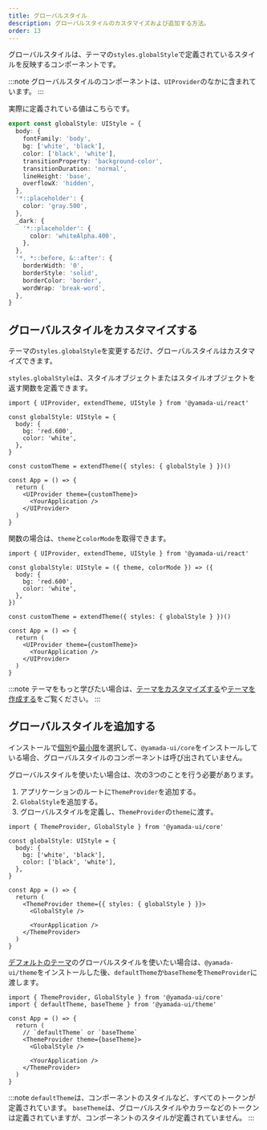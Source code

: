 ```yaml
---
title: グローバルスタイル
description: グローバルスタイルのカスタマイズおよび追加する方法。
order: 13
---
```


グローバルスタイルは、テーマの`styles.globalStyle`で定義されているスタイルを反映するコンポーネントです。

:::note
グローバルスタイルのコンポーネントは、`UIProvider`のなかに含まれています。
:::

実際に定義されている値はこちらです。

```ts title=global-style.ts
export const globalStyle: UIStyle = {
  body: {
    fontFamily: 'body',
    bg: ['white', 'black'],
    color: ['black', 'white'],
    transitionProperty: 'background-color',
    transitionDuration: 'normal',
    lineHeight: 'base',
    overflowX: 'hidden',
  },
  '*::placeholder': {
    color: 'gray.500',
  },
  _dark: {
    '*::placeholder': {
      color: 'whiteAlpha.400',
    },
  },
  '*, *::before, &::after': {
    borderWidth: '0',
    borderStyle: 'solid',
    borderColor: 'border',
    wordWrap: 'break-word',
  },
}
```

## グローバルスタイルをカスタマイズする

テーマの`styles.globalStyle`を変更するだけ、グローバルスタイルはカスタマイズできます。

`styles.globalStyle`は、スタイルオブジェクトまたはスタイルオブジェクトを返す関数を定義できます。

```tsx live=false
import { UIProvider, extendTheme, UIStyle } from '@yamada-ui/react'

const globalStyle: UIStyle = {
  body: {
    bg: 'red.600',
    color: 'white',
  },
}

const customTheme = extendTheme({ styles: { globalStyle } })()

const App = () => {
  return (
    <UIProvider theme={customTheme}>
      <YourApplication />
    </UIProvider>
  )
}
```

関数の場合は、`theme`と`colorMode`を取得できます。

```tsx live=false
import { UIProvider, extendTheme, UIStyle } from '@yamada-ui/react'

const globalStyle: UIStyle = ({ theme, colorMode }) => ({
  body: {
    bg: 'red.600',
    color: 'white',
  },
})

const customTheme = extendTheme({ styles: { globalStyle } })()

const App = () => {
  return (
    <UIProvider theme={customTheme}>
      <YourApplication />
    </UIProvider>
  )
}
```

:::note
テーマをもっと学びたい場合は、[テーマをカスタマイズする](/docs/styled-system/theming/customize-theme)や[テーマを作成する](/docs/styled-system/theming/create-theme)をご覧ください。
:::

## グローバルスタイルを追加する

インストールで[個別](/docs/getting-started/installation/individually)や[最小限](/docs/getting-started/installation/minimal)を選択して、`@yamada-ui/core`をインストールしている場合、グローバルスタイルのコンポーネントは呼び出されていません。

グローバルスタイルを使いたい場合は、次の3つのことを行う必要があります。

1. アプリケーションのルートに`ThemeProvider`を追加する。
2. `GlobalStyle`を追加する。
3. グローバルスタイルを定義し、`ThemeProvider`の`theme`に渡す。

```tsx live=false highlight={3,4,5,6,7,8,12,13,16}
import { ThemeProvider, GlobalStyle } from '@yamada-ui/core'

const globalStyle: UIStyle = {
  body: {
    bg: ['white', 'black'],
    color: ['black', 'white'],
  },
}

const App = () => {
  return (
    <ThemeProvider theme={{ styles: { globalStyle } }}>
      <GlobalStyle />

      <YourApplication />
    </ThemeProvider>
  )
}
```

[デフォルトのテーマ](/docs/styled-system/theming/default-theme)のグローバルスタイルを使いたい場合は、`@yamada-ui/theme`をインストールした後、`defaultTheme`か`baseTheme`を`ThemeProvider`に渡します。

<PackageManagers packageNameOrCommand='@yamada-ui/theme' />

```tsx live=false highlight={7,8,11}
import { ThemeProvider, GlobalStyle } from '@yamada-ui/core'
import { defaultTheme, baseTheme } from '@yamada-ui/theme'

const App = () => {
  return (
    // `defaultTheme` or `baseTheme`
    <ThemeProvider theme={baseTheme}>
      <GlobalStyle />

      <YourApplication />
    </ThemeProvider>
  )
}
```

:::note
`defaultTheme`は、コンポーネントのスタイルなど、すべてのトークンが定義されています。
`baseTheme`は、グローバルスタイルやカラーなどのトークンは定義されていますが、コンポーネントのスタイルが定義されていません。
:::
